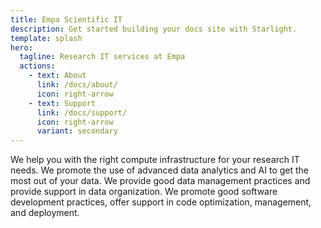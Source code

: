 ```yaml
---
title: Empa Scientific IT
description: Get started building your docs site with Starlight.
template: splash
hero:
  tagline: Research IT services at Empa
  actions:
    - text: About
      link: /docs/about/
      icon: right-arrow
    - text: Support
      link: /docs/support/
      icon: right-arrow
      variant: secondary
---
```



<CardGrid stagger>
	<Card title="Compute" icon="laptop">
	   We help you with the right compute infrastructure for your research IT needs.
	</Card>
	<Card title="Data Science" icon="seti:bicep">
	   We promote the use of advanced data analytics and AI to get the most out of your data.
	</Card>
	<Card title="Research Data Management" icon="open-book">
	   We provide good data management practices and provide support in data organization.
	</Card>
	<Card title="Software Engineering" icon="seti:python">
	   We promote good software development practices, offer support in code optimization, management, and deployment.
	</Card>
</CardGrid>
